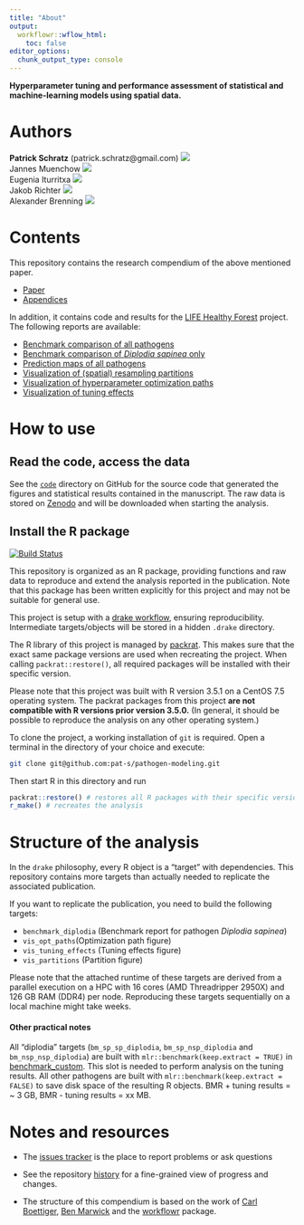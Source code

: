 ```yaml
---
title: "About"
output:
  workflowr::wflow_html:
    toc: false
editor_options:
  chunk_output_type: console
---
```


**Hyperparameter tuning and performance assessment of statistical and machine-learning models using spatial data.**

# Authors

**Patrick Schratz** (patrick.schratz@gmail.com) [![](https://orcid.org/sites/default/files/images/orcid_16x16.png)](http://orcid.org/0000-0003-0748-6624)    
Jannes Muenchow [![](https://orcid.org/sites/default/files/images/orcid_16x16.png)](http://orcid.org/0000-0001-7834-4717)   
Eugenia Iturritxa [![](https://orcid.org/sites/default/files/images/orcid_16x16.png)](http://orcid.org/0000-0002-0577-3315)   
Jakob Richter [![](https://orcid.org/sites/default/files/images/orcid_16x16.png)](http://orcid.org/0000-0003-4481-5554)  
Alexander Brenning [![](https://orcid.org/sites/default/files/images/orcid_16x16.png)](http://orcid.org/0000-0001-6640-679X) 

# Contents

This repository contains the research compendium of the above mentioned paper. 

- [Paper](https://github.com/pat-s/pathogen-modeling/tree/master/code/07-paper/submission/3)  
- [Appendices](https://github.com/pat-s/pathogen-modeling/tree/master/code/07-paper/submission/3/appendices)

In addition, it contains code and results for the [LIFE Healthy Forest](http://www.lifehealthyforest.com/) project.
The following reports are available:

- [Benchmark comparison of all pathogens](benchmark-pathogens.html)
- [Benchmark comparison of _Diplodia sapinea_ only](benchmark-diplodia.html)
- [Prediction maps of all pathogens](prediction-pathogens.html)
- [Visualization of (spatial) resampling partitions](vis-partitions.html)
- [Visualization of hyperparameter optimization paths](vis-opt-paths.html)
- [Visualization of tuning effects](vis-tuning-effects.html)

# How to use

## Read the code, access the data

See the [`code`](https://github.com/pat-s/pathogen-modeling/tree/master/analysis) directory on GitHub for the source code that generated the figures and statistical results contained in the manuscript.
The raw data is stored on [Zenodo](https://doi.org/10.5281/zenodo.2582970) and will be downloaded when starting the analysis. 

## Install the R package

[![Build Status](https://travis-ci.org/pat-s/pathogen-modeling.svg?branch=master)](https://travis-ci.org/pat-s/pathogen-modeling)

This repository is organized as an R package, providing functions and raw data to reproduce and extend the analysis reported in the publication. 
Note that this package has been written explicitly for this project and may not be suitable for general use. 

This project is setup with a [drake workflow](https://github.com/ropensci/drake), ensuring reproducibility.
Intermediate targets/objects will be stored in a hidden `.drake` directory.

The R library of this project is managed by [packrat](https://rstudio.github.io/packrat/).
This makes sure that the exact same package versions are used when recreating the project.
When calling `packrat::restore()`, all required packages will be installed with their specific version.

Please note that this project was built with R version 3.5.1 on a CentOS 7.5 operating system.
The packrat packages from this project **are not compatible with R versions prior version 3.5.0.**
(In general, it should be possible to reproduce the analysis on any other operating system.)

To clone the project, a working installation of `git` is required.
Open a terminal in the directory of your choice and execute:

```sh
git clone git@github.com:pat-s/pathogen-modeling.git
```

Then start R in this directory and run

```r
packrat::restore() # restores all R packages with their specific version
r_make() # recreates the analysis
```

# Structure of the analysis

In the `drake` philosophy, every R object is a "target" with dependencies.
This repository contains more targets than actually needed to replicate the associated publication.

If you want to replicate the publication, you need to build the following targets:

- `benchmark_diplodia` (Benchmark report for pathogen _Diplodia sapinea_)
- `vis_opt_paths`(Optimization path figure)
- `vis_tuning_effects` (Tuning effects figure)
- `vis_partitions` (Partition figure)

Please note that the attached runtime of these targets are derived from a parallel execution on a HPC with 16 cores (AMD Threadripper 2950X) and 126 GB RAM (DDR4) per node.
Reproducing these targets sequentially on a local machine might take weeks.

#### Other practical notes

All "diplodia" targets (`bm_sp_sp_diplodia`, `bm_sp_nsp_diplodia` and `bm_nsp_nsp_diplodia`) are built with `mlr::benchmark(keep.extract = TRUE)` in [benchmark_custom](https://github.com/pat-s/pathogen-modeling/blob/335ca2c5bd92f04b6eba78f1b414fa61b1d6fb5c/R/benchmark-functions.R). This slot is needed to perform analysis on the tuning results. All other pathogens are built with `mlr::benchmark(keep.extract = FALSE)` to save disk space of the resulting R objects. BMR + tuning results = ~ 3 GB, BMR - tuning results = xx MB.

# Notes and resources 

* The [issues tracker](https://github.com/pat-s/pathogen-modeling/issues) is the place to report problems or ask questions  

* See the repository [history](https://github.com/pat-s/pathogen-modeling/commits/master) for a fine-grained view of progress and changes.

* The structure of this compendium is based on the work of [Carl Boettiger](http://www.carlboettiger.info/), [Ben Marwick](https://github.com/benmarwick) and the [workflowr](https://github.com/jdblischak/workflowr) package.
